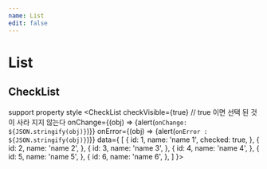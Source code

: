 ```yaml
---
name: List
edit: false
---
```




# List
## CheckList
support property style
<Playground>
  <CheckList
    checkVisible={true} // true 이면 선택 된 것이 사라 지지 않는다
    onChange={(obj) => {alert(`onChange: ${JSON.stringify(obj)}`)}}
    onError={(obj) => {alert(`onError : ${JSON.stringify(obj)}`)}}
    data={
      [
        {
          id: 1,
          name: 'name 1',
          checked: true,
        },
        {
          id: 2,
          name: 'name 2',
        },
        {
          id: 3,
          name: 'name 3',
        },
        {
          id: 4,
          name: 'name 4',
        },
        {
          id: 5,
          name: 'name 5',
        },
        {
          id: 6,
          name: 'name 6',
        },
      ]
    }>
  </CheckList>
</Playground>
